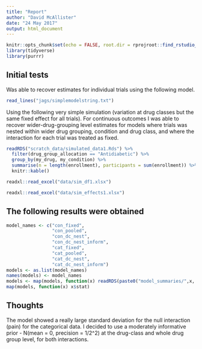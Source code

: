 ```yaml
---
title: "Report"
author: "David McAllister"
date: "24 May 2017"
output: html_document
---
```


```r
knitr::opts_chunk$set(echo = FALSE, root.dir = rprojroot::find_rstudio_root_file())
library(tidyverse)
library(purrr)
```



## Initial tests

Was able to recover estimates for individual trials using the following model.

```r
read_lines("jags/simplemodelstring.txt")
```

Using the following very simple simulation (variation at drug classes but the same fixed effect for all trials). For continuous outcomes I was able to recover wider-drug-grouping level estimates for models where trials was nested within wider drug grouping, condition and drug class, and where the interaction for each trial was treated as fixed.

```r
readRDS("scratch_data/simulated_data1.Rds") %>% 
  filter(drug_group_allocation == "Antidiabetic") %>%
  group_by(my_drug, my_condition) %>%
  summarise(n = length(enrollment), participants = sum(enrollment)) %>% 
  knitr::kable()
```


```r
readxl::read_excel("data/sim_df1.xlsx")
```

```r
readxl::read_excel("data/sim_effects1.xlsx")
```

## The following results were obtained

```r
model_names <- c("con_fixed",
                 "con_pooled",
                 "con_dc_nest",
                 "con_dc_nest_inform",
                 "cat_fixed",
                 "cat_pooled",
                 "cat_dc_nest",
                 "cat_dc_nest_inform")
models <- as.list(model_names)
names(models) <- model_names
models <- map(models, function(x) readRDS(paste0("model_summaries/",x, "_effect",1, ".Rds")))
map(models, function(x) x$stat)
```

## Thoughts

The model showed a really large standard deviation for the null interaction (pain) for the categorical data. I decided to use a moderately informative prior - N(mean = 0, precision = 1/2^2) at the drug-class and whole drug group level, for both interactions.